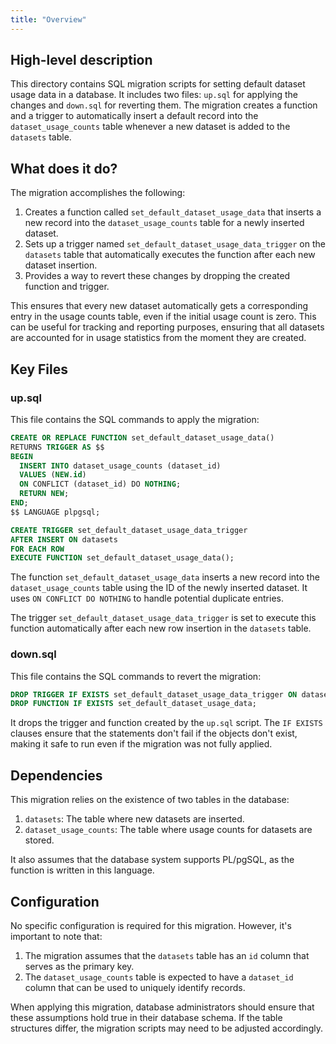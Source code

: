 ```yaml
---
title: "Overview"
---
```


## High-level description
This directory contains SQL migration scripts for setting default dataset usage data in a database. It includes two files: `up.sql` for applying the changes and `down.sql` for reverting them. The migration creates a function and a trigger to automatically insert a default record into the `dataset_usage_counts` table whenever a new dataset is added to the `datasets` table.

## What does it do?
The migration accomplishes the following:

1. Creates a function called `set_default_dataset_usage_data` that inserts a new record into the `dataset_usage_counts` table for a newly inserted dataset.
2. Sets up a trigger named `set_default_dataset_usage_data_trigger` on the `datasets` table that automatically executes the function after each new dataset insertion.
3. Provides a way to revert these changes by dropping the created function and trigger.

This ensures that every new dataset automatically gets a corresponding entry in the usage counts table, even if the initial usage count is zero. This can be useful for tracking and reporting purposes, ensuring that all datasets are accounted for in usage statistics from the moment they are created.

## Key Files

### up.sql
This file contains the SQL commands to apply the migration:

```sql
CREATE OR REPLACE FUNCTION set_default_dataset_usage_data()
RETURNS TRIGGER AS $$
BEGIN
  INSERT INTO dataset_usage_counts (dataset_id)
  VALUES (NEW.id)
  ON CONFLICT (dataset_id) DO NOTHING;
  RETURN NEW;
END;
$$ LANGUAGE plpgsql;

CREATE TRIGGER set_default_dataset_usage_data_trigger
AFTER INSERT ON datasets
FOR EACH ROW
EXECUTE FUNCTION set_default_dataset_usage_data();
```

The function `set_default_dataset_usage_data` inserts a new record into the `dataset_usage_counts` table using the ID of the newly inserted dataset. It uses `ON CONFLICT DO NOTHING` to handle potential duplicate entries.

The trigger `set_default_dataset_usage_data_trigger` is set to execute this function automatically after each new row insertion in the `datasets` table.

### down.sql
This file contains the SQL commands to revert the migration:

```sql
DROP TRIGGER IF EXISTS set_default_dataset_usage_data_trigger ON datasets;
DROP FUNCTION IF EXISTS set_default_dataset_usage_data;
```

It drops the trigger and function created by the `up.sql` script. The `IF EXISTS` clauses ensure that the statements don't fail if the objects don't exist, making it safe to run even if the migration was not fully applied.

## Dependencies
This migration relies on the existence of two tables in the database:
1. `datasets`: The table where new datasets are inserted.
2. `dataset_usage_counts`: The table where usage counts for datasets are stored.

It also assumes that the database system supports PL/pgSQL, as the function is written in this language.

## Configuration
No specific configuration is required for this migration. However, it's important to note that:

1. The migration assumes that the `datasets` table has an `id` column that serves as the primary key.
2. The `dataset_usage_counts` table is expected to have a `dataset_id` column that can be used to uniquely identify records.

When applying this migration, database administrators should ensure that these assumptions hold true in their database schema. If the table structures differ, the migration scripts may need to be adjusted accordingly.